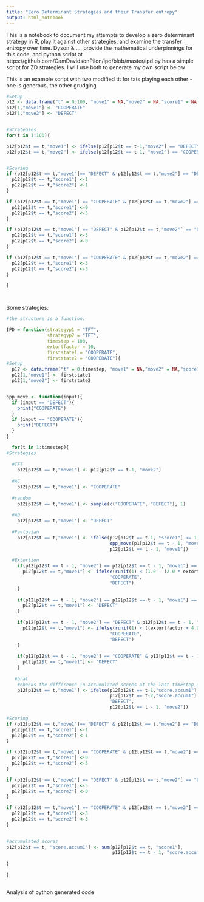 ```yaml
---
title: "Zero Determinant Strategies and their Transfer entropy"
output: html_notebook
---
```


This is a notebook to document my attempts to develop a zero determinant strategy in R, play it against other strategies, and examine the transfer entropy over time.  Dyson & .... provide the mathematical underpinnings for this code, and python script at https://github.com/CamDavidsonPilon/ipd/blob/master/ipd.py
has a simple script for ZD strategies.  I will use both to generate my own script below


This is an example script with two modified tit for tats playing each other - one is generous, the other grudging
```r
#Setup
p12 <- data.frame("t" = 0:100, "move1" = NA,"move2" = NA,"score1" = NA,"score2" = NA)
p12[1,"move1"] <- "COOPERATE"
p12[1,"move2"] <- "DEFECT"


#Strategies
for(t in 1:100){

p12[p12$t == t,"move1"] <- ifelse(p12[p12$t == t-1,"move2"] == "DEFECT", "COOPERATE","DEFECT")
p12[p12$t == t,"move2"] <- ifelse(p12[p12$t == t-1, "move1"] == "COOPERATE", "COOPERATE","DEFECT")


#Scoring
if (p12[p12$t == t,"move1"]== "DEFECT" & p12[p12$t == t,"move2"] == "DEFECT"){
  p12[p12$t == t,"score1"] <-1
  p12[p12$t == t,"score2"] <-1
}

if (p12[p12$t == t,"move1"] == "COOPERATE" & p12[p12$t == t,"move2"] == "DEFECT"){
  p12[p12$t == t,"score1"] <-0
  p12[p12$t == t,"score2"] <-5
}

if (p12[p12$t == t,"move1"] == "DEFECT" & p12[p12$t == t,"move2"] == "COOPERATE"){
  p12[p12$t == t,"score1"] <-5
  p12[p12$t == t,"score2"] <-0
}

if (p12[p12$t == t,"move1"] == "COOPERATE" & p12[p12$t == t,"move2"] == "COOPERATE"){
  p12[p12$t == t,"score1"] <-3
  p12[p12$t == t,"score2"] <-3
}

}




```

Some strategies:
```r

#the structure is a function:

IPD = function(strategyp1 = "TFT",
               strategyp2 = "TFT",
               timestep = 100,
               extortfactor = 10,
               firststate1 = "COOPERATE",
               firststate2 = "COOPERATE"){ 
#Setup
  p12 <- data.frame("t" = 0:timestep, "move1" = NA,"move2" = NA,"score1" = NA,"score2" = NA)
  p12[1,"move1"] <- firststate1
  p12[1,"move2"] <- firststate2


opp_move <- function(input){
  if (input == "DEFECT"){
    print("COOPERATE")
  }
  if (input == "COOPERATE"){
    print("DEFECT")
  }
}

  for(t in 1:timestep){
#Strategies
    
  #TFT
    p12[p12$t == t,"move1"] <- p12[p12$t == t-1, "move2"]
    
  #AC
    p12[p12$t == t,"move1"] <- "COOPERATE"
    
  #random
    p12[p12$t == t,"move1"] <- sample(c("COOPERATE", "DEFECT"), 1)
    
  #AD
    p12[p12$t == t,"move1"] <- "DEFECT"
    
  #Pavlovian
    p12[p12$t == t,"move1"] <- ifelse(p12[p12$t == t-1, "score1"] <= 1,
                                      opp_move(p1[p12$t == t - 1, "move1"]),
                                      p12[p12$t == t - 1, "move1"])
    
  #Extortion
    if(p12[p12$t == t - 1, "move2"] == p12[p12$t == t - 1, "move1"] == "COOPERATE"){
      p12[p12$t == t,"move1"] <- ifelse(runif(1) < (1.0 - (2.0 * extortfactor - 2.0) / (4.0 * extortfactor + 1)),
                                      "COOPERATE",
                                      "DEFECT")
    }
    
    if(p12[p12$t == t - 1, "move2"] == p12[p12$t == t - 1, "move1"] == "DEFECT"){
      p12[p12$t == t,"move1"] <- "DEFECT"
    }
    
    if(p12[p12$t == t - 1, "move2"] == "DEFECT" & p12[p12$t == t - 1, "move1"] == "COOPERATE"){
      p12[p12$t == t,"move1"] <- ifelse(runif(1) < ((extortfactor + 4.0) / (4.0 * extortfactor + 1)),
                                      "COOPERATE",
                                      "DEFECT")
    }
    
    if(p12[p12$t == t - 1, "move2"] == "COOPERATE" & p12[p12$t == t - 1, "move1"] == "DEFECT"){
      p12[p12$t == t,"move1"] <- "DEFECT"
    }
                                          
   #brat
    #checks the difference in accumulated scores at the last timestep against the previous timestep.  if differencelast > difference previous, "DEFECT", opponents last move
    p12[p12$t == t,"move1"] <- ifelse(p12[p12$t == t-1,"score.accum1"] - p12[p12$t == t-1,"score.accum2"] >
                                      p12[p12$t == t-2,"score.accum1"] - p12[p12$t == t-2,"score.accum2"],
                                      "DEFECT",
                                      p12[p12$t == t - 1, "move2"])
                                        
#Scoring
if (p12[p12$t == t,"move1"]== "DEFECT" & p12[p12$t == t,"move2"] == "DEFECT"){
  p12[p12$t == t,"score1"] <-1
  p12[p12$t == t,"score2"] <-1
}

if (p12[p12$t == t,"move1"] == "COOPERATE" & p12[p12$t == t,"move2"] == "DEFECT"){
  p12[p12$t == t,"score1"] <-0
  p12[p12$t == t,"score2"] <-5
}

if (p12[p12$t == t,"move1"] == "DEFECT" & p12[p12$t == t,"move2"] == "COOPERATE"){
  p12[p12$t == t,"score1"] <-5
  p12[p12$t == t,"score2"] <-0
}

if (p12[p12$t == t,"move1"] == "COOPERATE" & p12[p12$t == t,"move2"] == "COOPERATE"){
  p12[p12$t == t,"score1"] <-3
  p12[p12$t == t,"score2"] <-3
}

    
#accumulated scores
p12[p12$t == t, "score.accum1"] <- sum(p12[p12$t == t, "score1"],
                                       p12[p12$t == t - 1, "score.accum1"], na.rm = T)    
    
}

}
  


```



Analysis of python generated code